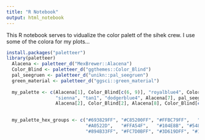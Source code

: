 ```yaml
---
title: "R Notebook"
output: html_notebook
---
```


This R notebook serves to vidualize the color palett of the sihek crew. I use some of the colora for my plots...

```r
install.packages("paletteer")
library(paletteer)
  Alacena <- paletteer_d("MexBrewer::Alacena")
  Color_Blind <- paletteer_d("ggthemes::Color_Blind")
  pal_seegruen <- paletteer_d("unikn::pal_seegruen")
  green_material <- paletteer_d("ggsci::green_material")
  
  my_palette <- c(Alacena[1], Color_Blind[c(6, 9)], "royalblue4", Color_Blind[5], pal_seegruen[c(5, 2)], "gray15", Color_Blind[10], green_material[8],
                  "sienna", "tan1", "dodgerblue4", Alacena[7], pal_seegruen[c(4, 1)], Color_Blind[c(4, 3)], green_material[c(10, 6)],
                  Alacena[2], Color_Blind[2], Alacena[8], Color_Blind[c(1, 8)], "deepskyblue4", pal_seegruen[3], Color_Blind[7], green_material[c(9, 4)])
  

  my_palette_hex_groups <- c("#693829FF", "#C85200FF", "#FFBC79FF",   "#27408B", "#5FA2CEFF", "#067E79FF", "#54BFB7FF",   "#262626", "#C8D0D9FF", "#388E3CFF", 
                             "#A0522D",   "#FFA54F",   "#104E8B", "#5480B5FF", "#0A9086FF", "#71D1CCFF", "#57606CFF", "#A3ACB9FF", "#1B5E20FF", "#4CAF50FF", 
                             "#894B33FF", "#FC7D0BFF", "#3D619DFF", "#1170AAFF", "#A3CCE9FF",   "#00688B", "#0AA398FF", "#7B848FFF", "#2E7D32FF", "#81C784FF")
  
```


